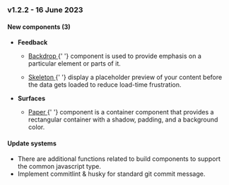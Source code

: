 <h3
  style={{
    marginTop: 20,
    marginBottom: 20,
    backgroundColor: '#1fafed',
    color: '#ffffff',
    padding: 10,
  }}
>
  v1.2.2 - 16 June 2023
</h3>

#### New components (3)

<ul>
  <li>
    <b>Feedback</b>
    <ul>
      <li>
        <p>
          <a
            class="link"
            target="_blank"
            href={`${window.location.origin}/?path=/story/components-feedback-backdrop--description`}
          >
            Backdrop
          </a>{' '}
          component is used to provide emphasis on a particular element or parts of it.
        </p>
      </li>
      <li>
        <p>
          <a
            class="link"
            target="_blank"
            href={`${window.location.origin}/?path=/story/components-feedback-skeleton--description`}
          >
            Skeleton
          </a>{' '}
          display a placeholder preview of your content before the data gets loaded to reduce load-time frustration.
        </p>
      </li>
    </ul>
  </li>
  <li>
    <b>Surfaces</b>
    <ul>
      <li>
        <p>
          <a
            class="link"
            target="_blank"
            href={`${window.location.origin}/?path=/story/components-surfaces-paper--description`}
          >
            Paper
          </a>{' '}
          component is a container component that provides a rectangular container with a shadow, padding, and a background color.
        </p>
      </li>
    </ul>
  </li>
</ul>

#### Update systems

<ul>
  <li>There are additional functions related to build components to support the common javascript type.</li>
  <li>Implement commitlint & husky for standard git commit message.</li>
</ul>